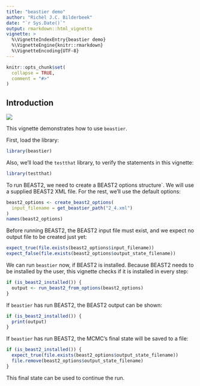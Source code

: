 ```yaml
---
title: "beastier demo"
author: "Richèl J.C. Bilderbeek"
date: "`r Sys.Date()`"
output: rmarkdown::html_vignette
vignette: >
  %\VignetteIndexEntry{beastier demo}
  %\VignetteEngine{knitr::rmarkdown}
  %\VignetteEncoding{UTF-8}
---
```


```r
knitr::opts_chunk$set(
  collapse = TRUE,
  comment = "#>"
)
```

## Introduction

![](beastier_logo.png)

This vignette demonstrates how to use `beastier`.

First, load the library:

```r
library(beastier)
```

Also, we'll load the `testthat` library, to verify the statements in this vignette:

```r
library(testthat)
```

To run BEAST2, we need to create a BEAST2 options structure`. We will use
a supplied BEAST2 XML file. For the rest, we'll use the default options:

```r
beast2_options <- create_beast2_options(
  input_filename = get_beastier_path("2_4.xml")
)
names(beast2_options)
```


Before running BEAST2, the BEAST2 input file must exist,
and we expect no output file to be created just yet:

```r
expect_true(file.exists(beast2_options$input_filename))
expect_false(file.exists(beast2_options$output_state_filename))
```

We can run `beastier` now, if BEAST2 is installed. Because BEAST2 needs
to be installed by the user, this vignette checks if it is installed in every step:

```r
if (is_beast2_installed()) {
  output <- run_beast2_from_options(beast2_options)
}
```

If `beastier` has run BEAST2, the BEAST2 output can be shown:

```r
if (is_beast2_installed()) {
  print(output)
}
```

If `beastier` has run BEAST2, the MCMC's final state will be saved to a file: 

```r
if (is_beast2_installed()) {
  expect_true(file.exists(beast2_options$output_state_filename))
  file.remove(beast2_options$output_state_filename)
}
```

This final state can be used to continue the run.
